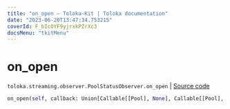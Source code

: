 ```yaml
---
title: "on_open — Toloka-Kit | Toloka documentation"
date: "2023-06-20T13:47:34.753215"
coverId: F_bIcOYF9yjrxkPZrXc3
docsMenu: "tkitMenu"
---
```


# on_open

`toloka.streaming.observer.PoolStatusObserver.on_open` | [Source code](https://github.com/Toloka/toloka-kit/blob/v1.2.0/src/streaming/observer.py#L227)

```python
on_open(self, callback: Union[Callable[[Pool], None], Callable[[Pool], Awaitable[None]]])
```